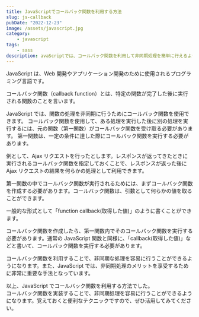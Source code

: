 ```yaml
---
title: JavaScriptでコールバック関数を利用する方法
slug: js-callback
pubDate: "2022-12-23"
image: /assets/javascript.jpg
category:
    - javascript
tags:
    - sass
description: avaScriptでは、コールバック関数を利用して非同期処理を簡単に行えるようになります。第一関数がコールバック関数を受け取る機能を活用してみてください。
---
```


JavaScript は、Web 開発やアプリケーション開発のために使用されるプログラミング言語です。

コールバック関数（callback function）とは、特定の関数が完了した後に実行される関数のことを言います。

JavaScript では、関数の処理を非同期に行うためにコールバック関数を使用できます。 コールバック関数を使用して、ある処理を実行した後に別の処理を実行するには、元の関数（第一関数）がコールバック関数を受け取る必要があります。
第一関数は、一定の条件に達した際にコールバック関数を実行する必要があります。

例として、Ajax リクエストを行ったとします。レスポンスが返ってきたときに実行されるコールバック関数を指定しておくことで、レスポンスが返った後に Ajax リクエストの結果を何らかの処理として利用できます。

第一関数の中でコールバック関数が実行されるためには、まずコールバック関数を作成する必要があります。コールバック関数は、引数として何らかの値を取ることができます。

一般的な形式として「function callback(取得した値)」のように書くことができます。

コールバック関数を作成したら、第一関数内でそのコールバック関数を実行する必要があります。通常の JavaScript 関数と同様に、「callback(取得した値)」などと書いて、コールバック関数を実行する必要があります。

コールバック関数を利用することで、非同期な処理を容易に行うことができるようになります。また、JavaScript では、非同期処理のメリットを享受するために非常に重要な手法となっています。

以上、JavaScript でコールバック関数を利用する方法でした。\
コールバック関数を実装することで、非同期処理を容易に行うことができるようになります。覚えておくと便利なテクニックですので、ぜひ活用してみてください。
